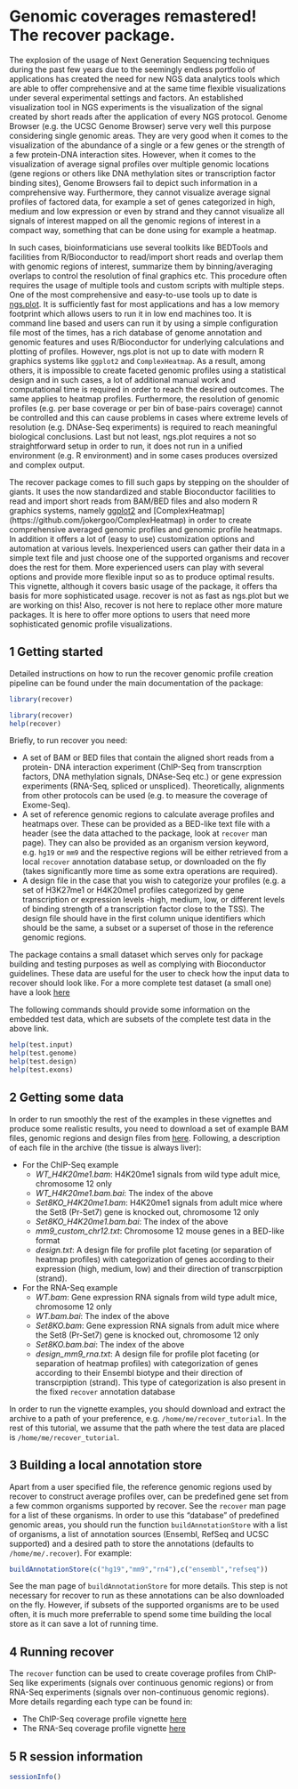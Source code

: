 <!--
%\VignetteEngine{knitr::knitr}
%\VignetteIndexEntry{Introduction to recover package}
-->

Genomic coverages remastered! The recover package.
==================================================

The explosion of the usage of Next Generation Sequencing techniques during the 
past few years due to the seemingly endless portfolio of applications has 
created the need for new NGS data analytics tools which are able to offer 
comprehensive and at the same time flexible visualizations under several 
experimental settings and factors. An established visualization tool in NGS
experiments is the visualization of the signal created by short reads after the
application of every NGS protocol. Genome Browser (e.g. the UCSC Genome Browser)
serve very well this purpose considering single genomic areas. They are very 
good when it comes to the visualization of the abundance of a single or a few
genes or the strength of a few protein-DNA interaction sites. However, when it
comes to the visualization of average signal profiles over multiple genomic 
locations (gene regions or others like DNA methylation sites or transcription
factor binding sites), Genome Browsers fail to depict such information in a 
comprehensive way. Furthermore, they cannot visualize average signal profiles of
factored data, for example a set of genes categorized in high, medium and low
expression or even by strand and they cannot visualize all signals of interest
mapped on all the genomic regions of interest in a compact way, something that
can be done using for example a heatmap.

In such cases, bioinformaticians use several toolkits like BEDTools and 
facilities from R/Bioconductor to read/import short reads and overlap them with 
genomic regions of interest, summarize them by binning/averaging overlaps to 
control the resolution of final graphics etc. This procedure often requires the
usage of multiple tools and custom scripts with multiple steps. One of the most
comprehensive and easy-to-use tools up to date is 
[ngs.plot](https://github.com/shenlab-sinai/ngsplot). It is sufficiently fast for 
most applications and has a low memory footprint which allows users to run it in 
low end machines too. It is command line based and users can run it by using
a simple configuration file most of the times, has a rich database of genome
annotation and genomic features and uses R/Bioconductor for underlying 
calculations and plotting of profiles. However, ngs.plot is not up to date with 
modern R graphics systems like `ggplot2` and `ComplexHeatmap`. As a result, among
others, it is impossible to create faceted genomic profiles using a statistical
design and in such cases, a lot of additional manual work and computational
time is required in order to reach the desired outcomes. The same applies to 
heatmap profiles. Furthermore, the resolution of genomic profiles (e.g. per
base coverage or per bin of base-pairs coverage) cannot be controlled and this
can cause problems in cases where extreme levels of resolution (e.g. DNAse-Seq
experiments) is required to reach meaningful biological conclusions. Last but 
not least, ngs.plot requires a not so straightforward setup in order to run, 
it does not run in a unified environment (e.g. R environment) and in some cases
produces oversized and complex output.

The recover package comes to fill such gaps by stepping on the shoulder of 
giants. It uses the now standardized and stable Bioconductor facilities to read
and import short reads from BAM/BED files and also modern R graphics systems,
namely [ggplot2](http://ggplot2.org/) and [ComplexHeatmap] 
(https://github.com/jokergoo/ComplexHeatmap) in order to create comprehensive
averaged genomic profiles and genomic profile heatmaps. In addition it offers a
lot of (easy to use) customization options and automation at various levels.
Inexperienced users can gather their data in a simple text file and just choose
one of the supported organisms and recover does the rest for them. More 
experienced users can play with several options and provide more flexible input
so as to produce optimal results. This vignette, although it covers basic usage
of the package, it offers tha basis for more sophisticated usage. recover is not
as fast as ngs.plot but we are working on this! Also, recover is not here to 
replace other more mature packages. It is here to offer more options to users
that need more sophisticated genomic profile visualizations.

## 1 Getting started

Detailed instructions on how to run the recover genomic profile creation 
pipeline can be found under the main documentation of the package:

```r
library(recover)
```

```r
library(recover)
help(recover)
```

Briefly, to run recover you need:

* A set of BAM or BED files that contain the aligned short reads from a protein-
DNA interaction experiment (ChIP-Seq from transcrption factors, DNA methylation
signals, DNAse-Seq etc.) or gene expression experiments (RNA-Seq, spliced or
unspliced). Theoretically, alignments from other protocols can be used (e.g. to
measure the coverage of Exome-Seq).
* A set of reference genomic regions to calculate average profiles and heatmaps
over. These can be provided as a BED-like text file with a header (see the data
attached to the package, look at `recover` man page). They can also be provided
as an organism version keyword, e.g. `hg19` or `mm9` and the respective regions
will be either retrieved from a local `recover` annotation database setup, or
downloaded on the fly (takes significantly more time as some extra operations 
are required).
* A design file in the case that you wish to categorize your profiles (e.g. a 
set of H3K27me1 or H4K20me1 profiles categorized by gene transcription or 
expression levels -high, medium, low, or different levels of binding strength
of a transcription factor close to the TSS). The design file should have in the
first column unique identifiers which should be the same, a subset or a superset
of those in the reference genomic regions.

The package contains a small dataset which serves only for package building and
testing purposes as well as complying with Bioconductor guidelines. These data
are useful for the user to check how the input data to recover should look like.
For a more complete test dataset (a small one) have a look 
[here](https://drive.google.com/file/d/0BxxrqIl3Nb0NSVNqdGNPa3M3cnc/view?usp=sharing)

The following commands should provide some information on the embedded test 
data, which are subsets of the complete test data in the above link.

```r
help(test.input)
help(test.genome)
help(test.design)
help(test.exons)
```

## 2 Getting some data

In order to run smoothly the rest of the examples in these vignettes and produce
some realistic results, you need to download a set of example BAM files, genomic
regions and design files from 
[here](https://drive.google.com/file/d/0BxxrqIl3Nb0NSVNqdGNPa3M3cnc/view?usp=sharing). 
Following, a description of each file in the archive (the tissue is always 
liver):

* For the ChIP-Seq example
    + _WT_H4K20me1.bam_: H4K20me1 signals from wild type adult mice, chromosome
    12 only
    + _WT_H4K20me1.bam.bai_: The index of the above
    + _Set8KO_H4K20me1.bam_: H4K20me1 signals from adult mice where the Set8 
    (Pr-Set7) gene is knocked out, chromosome 12 only
    + _Set8KO_H4K20me1.bam.bai_: The index of the above
    + _mm9_custom_chr12.txt_: Chromosome 12 mouse genes in a BED-like format
    + _design.txt_: A design file for profile plot faceting (or separation of
    heatmap profiles) with categorization of genes according to their expression
    (high, medium, low) and their direction of transcrpiption (strand).
* For the RNA-Seq example
    + _WT.bam_: Gene expression RNA signals from wild type adult mice, 
    chromosome 12 only
    + _WT.bam.bai_: The index of the above
    + _Set8KO.bam_: Gene expression RNA signals from adult mice where the Set8 
    (Pr-Set7) gene is knocked out, chromosome 12 only
    + _Set8KO.bam.bai_: The index of the above
    + _design_mm9_rna.txt_: A design file for profile plot faceting (or 
    separation of heatmap profiles) with categorization of genes according to 
    their Ensembl biotype and their direction of transcrpiption (strand). This
    type of categorization is also present in the fixed `recover` annotation
    database
    
In order to run the vignette examples, you should download and extract the 
archive to a path of your preference, e.g. `/home/me/recover_tutorial`. In the 
rest of this tutorial, we assume that the path where the test data are placed is
`/home/me/recover_tutorial`.

## 3 Building a local annotation store

Apart from a user specified file, the reference genomic regions used by recover 
to construct average profiles over, can be predefined gene set from a few common
organisms supported by recover. See the `recover` man page for a list of these
organisms. In order to use this "database" of predefined genomic areas, you 
should run the function `buildAnnotationStore` with a list of organisms, a list
of annotation sources (Ensembl, RefSeq and UCSC supported) and a desired path to
store the annotations (defaults to `/home/me/.recover`). For example:

```r
buildAnnotationStore(c("hg19","mm9","rn4"),c("ensembl","refseq"))
```
See the man page of `buildAnnotationStore` for more details. This step is not
necessary for recover to run as these annotations can be also downloaded on the
fly. However, if subsets of the supported organisms are to be used often, it is
much more preferrable to spend some time building the local store as it can save
a lot of running time.

## 4 Running recover

The `recover` function can be used to create coverage profiles from ChIP-Seq 
like experiments (signals over continuous genomic regions) or from RNA-Seq 
experiments (signals over non-continuous genomic regions). More details 
regarding each type can be found in:

* The ChIP-Seq coverage profile vignette [here](recover_chipseq.html)
* The RNA-Seq coverage profile vignette [here](recover_rnaseq.html)

## 5 R session information

```r
sessionInfo()
```

